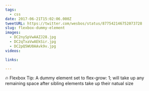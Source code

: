 ```yaml
---
tags:
  - css
date: 2017-06-21T15:02:06.000Z
tweetURL: https://twitter.com/wesbos/status/877542146752073728
slug: flexbox-dummy-element
images:
  - DC2nySpVwAAZJ28.jpg
  - DC2qTxaVwAEkSir.jpg
  - DC2pQ5WU0AAvk9v.jpg
videos:

links:

---
```

🔥 Flexbox Tip: A dummy element set to flex-grow: 1; will take up any remaining space after sibling elements take up their natual size
